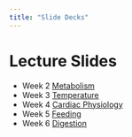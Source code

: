 ```yaml
---
title: "Slide Decks"
---
```


# Lecture Slides

-   Week 2 [Metabolism](powerpoints/2.Metabolism.pdf)
-   Week 3 [Temperature](powerpoints/3.Temperature.pdf)
-   Week 4 [Cardiac Physiology](powerpoints/4.CardiacCycle.pdf)
-   Week 5 [Feeding](powerpoints/5.Feeding.pdf)
-   Week 6 [Digestion](powerpoints/5b.DigestiveSystems.pdf)